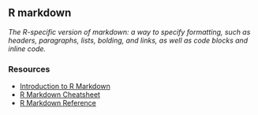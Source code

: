 ## R markdown

<dfn>The R-specific version of markdown: a way to specify formatting, such as headers, paragraphs, lists, bolding, and links, as well as code blocks and inline code.</dfn>

### Resources

* [Introduction to R Markdown](https://rmarkdown.rstudio.com/lesson-1.html)
* [R Markdown Cheatsheet](https://www.rstudio.com/wp-content/uploads/2016/03/rmarkdown-cheatsheet-2.0.pdf)
* [R Markdown Reference](https://www.rstudio.com/wp-content/uploads/2015/03/rmarkdown-reference.pdf)